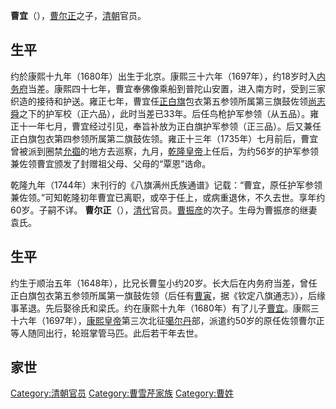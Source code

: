 {{unreferenced|time=2018-03-29T16:29:38+00:00}}

'''曹宜'''（{{bd|约1680年||？||}}），[[曹尔正|曹尔正]]之子，[[清朝|清朝]]官员。

== 生平 ==
约於康熙十九年（1680年）出生于北京。康熙三十六年（1697年），约18岁时入[[内务府|内务府]]当差。康熙四十七年，曹宜奉佛像乘船到普陀山安置，进入南方时，受到三家织造的接待和护送。雍正七年，曹宜任[[正白旗|正白旗]]包衣第五参领所属第三旗鼓佐领[[尚志舜|尚志舜]]之下的护军校（正六品），此时当差已33年。后任鸟枪护军参领（从五品）。雍正十一年七月，曹宜经过引见，奉旨补放为正白旗护军参领（正三品）。后又兼任正白旗包衣第四参领所属第二旗鼓佐领。雍正十三年（1735年）七月前后，曹宜曾被派到圈禁[[允禵|允禵]]的地方去巡察，九月，[[乾隆皇帝|乾隆皇帝]]上任后，为约56岁的护军参领兼佐领曹宜颁发了封赠祖父母、父母的“覃恩”诰命。

乾隆九年（1744年）末刊行的《八旗满州氏族通谱》记载：“曹宜，原任护军参领兼佐领。”可知乾隆初年曹宜已离职，或卒于任上，或病重退休，不久去世。享年约60岁。子嗣不详。
'''曹尔正'''（{{bd|约1648年||1697年以后||catIdx=C曹}}），[[清代|清代]]官员。[[曹振彦|曹振彦]]的次子。生母为曹振彦的继妻袁氏。

== 生平 ==
约生于顺治五年（1648年），比兄长曹玺小约20岁。长大后在内务府当差，曾任正白旗包衣第五参领所属第一旗鼓佐领（后任有[[曹寅|曹寅]]，据《钦定八旗通志》），后缘事革退。先后娶徐氏和梁氏。约在康熙十九年（1680年）有了儿子[[曹宜|曹宜]]。康熙三十六年（1697年），[[康熙皇帝|康熙皇帝]]第三次北征[[噶尔丹|噶尔丹]]部，派遣约50岁的原任佐领曹尔正等人随同出行，轮班掌管马匹。此后若干年去世。
== 家世 ==
{{chart/start}}
{{chart|border=0 | | | | | | | | | | | | | | | | | | | | | | | |:| ado | |ado=过继 }}
{{chart| | | | | | | | | | | | | | | Xy | | |Xy=[[曹锡远|曹锡远]]}}
{{chart| | | | | | | | | | | | | | | |!| |}}
{{chart| | | | | | | | | | | | | | | Zy | | |Zy=[[曹振彦|曹振彦]]}}
{{chart| | | | | |,|-|-|-|-|-|-|-|-|-|^|-|-|-|-|-|-|-|-|-|.| }}
{{chart| | | | | Xi| | | | | | | | | | | | | | | | | | Ez|Xi=[[曹玺|曹玺]]|Ez=[[曹尔正|曹尔正]]}}
{{chart| | | | | |)|-|-|-|-|-|-|-|-|-|.| | | | | | | | | |!| | }}
{{chart| | | | | Ya | | | | | | | | Qu | | | | | | | | Yi |Ya=[[曹寅|曹寅]]|Qu=[[曹荃_(清朝)|曹荃]]|Yi='''曹宜'''}}
{{chart| | | | | |!|:| | |,|-|-|-|v|-|^|-|v|-|-|-|.| | | |!| }}
{{chart| | | | | |!|L|~|~|b|~|~|~|b|~|~|~|b|~|~|7|!| | | |!| | }}
{{chart| | | | | Yo | | Sh | | Di | | Ya | | Fu | | Qi | | | |Yo=[[曹顒|曹顒]]|Sh=[[曹順|曹順]]|Di=[[曹頔|曹頔]]|Ya=[[曹顏|曹顏]]||Fu=[[曹頫|曹頫]]|Qi=[[曹頎|曹頎]]}}
{{chart/end}}

[[Category:清朝官员|Category:清朝官员]]
[[Category:曹雪芹家族|Category:曹雪芹家族]]
[[Category:曹姓|Category:曹姓]]